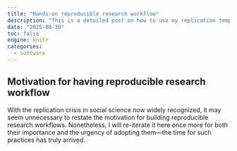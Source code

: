 ```yaml
---
title: "Hands-on reproducible research workflow"
description: "This is a detailed post on how to use my replication template (or template for reproducible research workflow) in GitHub"
date: "2025-08-30"
toc: false
engine: knitr
categories:
  - software
---
```


## Motivation for having reproducible research workflow

With the replication crisis in social science now widely recognized, it may seem unnecessary to restate the motivation for building reproducible research workflows. Nonetheless, I will re-iterate it here once more for both their importance and the urgency of adopting them—the time for such practices has truly arrived.